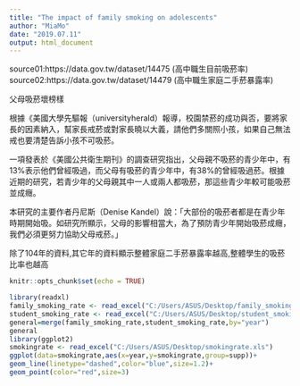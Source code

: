 ---
title: "The impact of family smoking on adolescents"
author: "MiaMo"
date: "2019.07.11"
output: html_document
---
source01:https://data.gov.tw/dataset/14475 (高中職生目前吸菸率)<br/>
source02:https://data.gov.tw/dataset/14479 (高中職生家庭二手菸暴露率)<br/>

父母吸菸壞榜樣

根據《美國大學先驅報（universityherald）報導，校園禁菸的成功與否，要將家長的因素納入，幫家長戒菸或對家長曉以大義，請他們多關照小孩，如果自己無法戒也要清楚告訴小孩不可吸菸。<br/>

一項發表於《美國公共衛生期刊》的調查研究指出，父母親不吸菸的青少年中，有13%表示他們曾經吸過，而父母有吸菸的青少年中，有38%的曾經吸過菸。根據近期的研究，若青少年的父母親其中一人或兩人都吸菸，那這些青少年較可能吸菸並成癮。<br/>

本研究的主要作者丹尼斯（Denise Kandel）說：「大部份的吸菸者都是在青少年時期開始吸。如研究所顯示，父母的影響相當大，為了預防青少年開始吸菸成癮，我們必須更努力協助父母戒菸。」<br/>

除了104年的資料,其它年的資料顯示整體家庭二手菸暴露率越高,整體學生的吸菸比率也越高<br/>





```{r setup, include=FALSE}
knitr::opts_chunk$set(echo = TRUE)
```

```{r hw,echo=TRUE}
library(readxl)
family_smoking_rate <- read_excel("C:/Users/ASUS/Desktop/family_smoking_rate.xls")
student_smoking_rate <- read_excel("C:/Users/ASUS/Desktop/student_smoking_rate.xlt")
general=merge(family_smoking_rate,student_smoking_rate,by="year")
general
library(ggplot2)
smokingrate <- read_excel("C:/Users/ASUS/Desktop/smokingrate.xls")
ggplot(data=smokingrate,aes(x=year,y=smokingrate,group=supp))+
geom_line(linetype="dashed",color="blue",size=1.2)+
geom_point(color="red",size=3)
```



